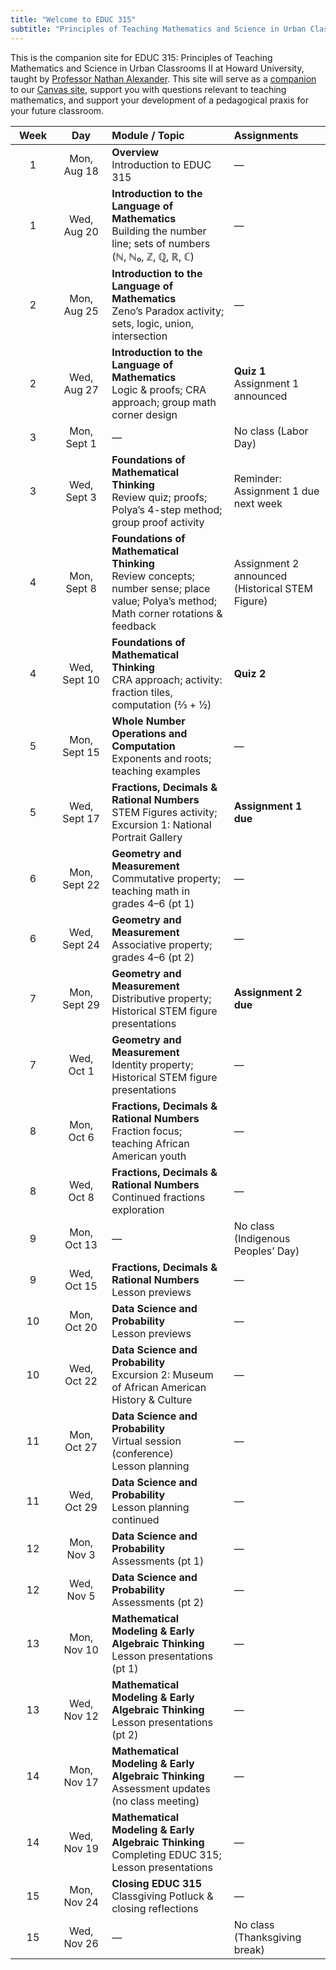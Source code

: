 ```yaml
---
title: "Welcome to EDUC 315"
subtitle: "Principles of Teaching Mathematics and Science in Urban Classrooms II"
---
```


This is the companion site for EDUC 315: Principles of Teaching Mathematics and Science in Urban Classrooms II at Howard University, taught by [Professor Nathan Alexander](https://professornaite.github.io){target="_blank"}. This site will serve as a <u>companion</u> to our [Canvas site](https://canvas.howard.edu/courses/61566){target="_blank"}, support you with questions relevant to teaching mathematics, and support your development of a pedagogical praxis for your future classroom.

::: column-screen-inset-right
| Week | Day | Module / Topic | Assignments |
|:----:|:-----:|:---------------|:------------|
| 1 | Mon, Aug 18 | **Overview** <br> Introduction to EDUC 315 | — |
| 1 | Wed, Aug 20 | **Introduction to the Language of Mathematics** <br> Building the number line; sets of numbers (ℕ, ℕ₀, ℤ, ℚ, ℝ, ℂ) | — |
| 2 | Mon, Aug 25 | **Introduction to the Language of Mathematics** <br> Zeno’s Paradox activity; sets, logic, union, intersection | — |
| 2 | Wed, Aug 27 | **Introduction to the Language of Mathematics** <br> Logic & proofs; CRA approach; group math corner design | **Quiz 1** <br> Assignment 1 announced |
| 3 | Mon, Sept 1 | — | No class (Labor Day) |
| 3 | Wed, Sept 3 | **Foundations of Mathematical Thinking** <br> Review quiz; proofs; Polya’s 4-step method; group proof activity | Reminder: Assignment 1 due next week |
| 4 | Mon, Sept 8 | **Foundations of Mathematical Thinking** <br> Review concepts; number sense; place value; Polya’s method; Math corner rotations & feedback | Assignment 2 announced (Historical STEM Figure) |
| 4 | Wed, Sept 10 | **Foundations of Mathematical Thinking** <br> CRA approach; activity: fraction tiles, computation (⅔ + ½) | **Quiz 2** |
| 5 | Mon, Sept 15 | **Whole Number Operations and Computation** <br> Exponents and roots; teaching examples | — |
| 5 | Wed, Sept 17 | **Fractions, Decimals & Rational Numbers** <br> STEM Figures activity; Excursion 1: National Portrait Gallery | **Assignment 1 due** |
| 6 | Mon, Sept 22 | **Geometry and Measurement** <br> Commutative property; teaching math in grades 4–6 (pt 1) | — |
| 6 | Wed, Sept 24 | **Geometry and Measurement** <br> Associative property; grades 4–6 (pt 2) | — |
| 7 | Mon, Sept 29 | **Geometry and Measurement** <br> Distributive property; Historical STEM figure presentations | **Assignment 2 due** |
| 7 | Wed, Oct 1 | **Geometry and Measurement** <br> Identity property; Historical STEM figure presentations | — |
| 8 | Mon, Oct 6 | **Fractions, Decimals & Rational Numbers** <br> Fraction focus; teaching African American youth | — |
| 8 | Wed, Oct 8 | **Fractions, Decimals & Rational Numbers** <br> Continued fractions exploration | — |
| 9 | Mon, Oct 13 | — | No class (Indigenous Peoples’ Day) |
| 9 | Wed, Oct 15 | **Fractions, Decimals & Rational Numbers** <br> Lesson previews | — |
| 10 | Mon, Oct 20 | **Data Science and Probability** <br> Lesson previews | — |
| 10 | Wed, Oct 22 | **Data Science and Probability** <br> Excursion 2: Museum of African American History & Culture | — |
| 11 | Mon, Oct 27 | **Data Science and Probability** <br> Virtual session (conference) <br> Lesson planning | — |
| 11 | Wed, Oct 29 | **Data Science and Probability** <br> Lesson planning continued | — |
| 12 | Mon, Nov 3 | **Data Science and Probability** <br> Assessments (pt 1) | — |
| 12 | Wed, Nov 5 | **Data Science and Probability** <br> Assessments (pt 2) | — |
| 13 | Mon, Nov 10 | **Mathematical Modeling & Early Algebraic Thinking** <br> Lesson presentations (pt 1) | — |
| 13 | Wed, Nov 12 | **Mathematical Modeling & Early Algebraic Thinking** <br> Lesson presentations (pt 2) | — |
| 14 | Mon, Nov 17 | **Mathematical Modeling & Early Algebraic Thinking** <br> Assessment updates (no class meeting) | — |
| 14 | Wed, Nov 19 | **Mathematical Modeling & Early Algebraic Thinking** <br> Completing EDUC 315; Lesson presentations | — |
| 15 | Mon, Nov 24 | **Closing EDUC 315** <br> Classgiving Potluck & closing reflections | — |
| 15 | Wed, Nov 26 | — | No class (Thanksgiving break) |
:::

